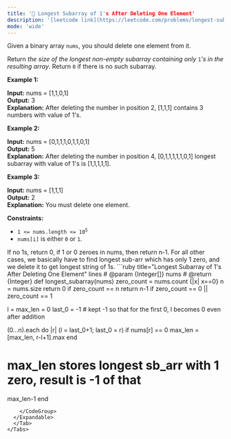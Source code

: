 ```yaml
---
title: '🧀 Longest Subarray of 1's After Deleting One Element'
description: '[leetcode link](https://leetcode.com/problems/longest-subarray-of-1s-after-deleting-one-element/description/)'
mode: 'wide'
---
```

<Tabs>
  <Tab title="Question" icon="circle-question" iconType="regular">
    <Card>
      <p>Given a binary array <code>nums</code>, you should delete one element from it.</p>  <p>Return <em>the size of the longest non-empty subarray containing only </em><code>1</code><em>&#39;s in the resulting array</em>. Return <code>0</code> if there is no such subarray.</p>   <p><strong class="example">Example 1:</strong></p>   <strong>Input:</strong> nums = [1,1,0,1] <br/> <strong>Output:</strong> 3 <br/> <strong>Explanation:</strong> After deleting the number in position 2, [1,1,1] contains 3 numbers with value of 1&#39;s.   <p><strong class="example">Example 2:</strong></p>   <strong>Input:</strong> nums = [0,1,1,1,0,1,1,0,1] <br/> <strong>Output:</strong> 5 <br/> <strong>Explanation:</strong> After deleting the number in position 4, [0,1,1,1,1,1,0,1] longest subarray with value of 1&#39;s is [1,1,1,1,1].   <p><strong class="example">Example 3:</strong></p>   <strong>Input:</strong> nums = [1,1,1] <br/> <strong>Output:</strong> 2 <br/> <strong>Explanation:</strong> You must delete one element.    <p><strong>Constraints:</strong></p>  <ul>  <li><code>1 &lt;= nums.length &lt;= 10<sup>5</sup></code></li>  <li><code>nums[i]</code> is either <code>0</code> or <code>1</code>.</li> </ul> 
    </Card>
  </Tab>
  <Tab title="Solution" icon="lightbulb" iconType="regular" >
    <Card>
      If no 1s, return 0, if 1 or 0 zeroes in nums, then return n-1. For all other cases, we basically have to find longest sub-arr which has only 1 zero, and we delete it to get longest string of 1s. 
    </Card>
  <Expandable title="code">
    <CodeGroup dropdown>
```ruby title="Longest Subarray of 1's After Deleting One Element" lines
# @param {Integer[]} nums
# @return {Integer}
def longest_subarray(nums)
  zero_count = nums.count {|x| x==0}
  n = nums.size
  return 0 if zero_count == n
  return n-1 if zero_count == 0 || zero_count == 1

  l = max_len = 0
  last_0 = -1 # kept -1 so that for the first 0, l becomes 0 even after addition

  (0...n).each do |r|
    (l = last_0+1; last_0 = r) if nums[r] == 0
    max_len = [max_len, r-l+1].max
  end
  
  # max_len stores longest sb_arr with 1 zero, result is -1 of that
  max_len-1
end
```
    </CodeGroup>
  </Expandable>
  </Tab>
</Tabs>